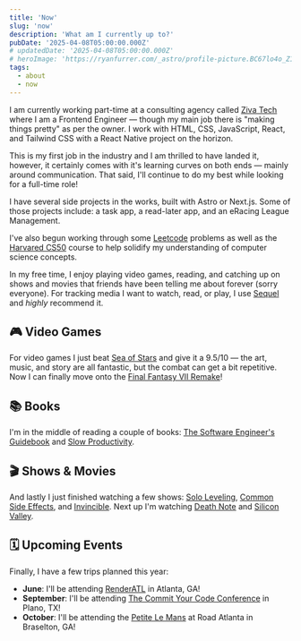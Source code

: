```yaml
---
title: 'Now'
slug: 'now'
description: 'What am I currently up to?'
pubDate: '2025-04-08T05:00:00.000Z'
# updatedDate: '2025-04-08T05:00:00.000Z'
# heroImage: 'https://ryanfurrer.com/_astro/profile-picture.BC67lo4o_Z1Oy0gk.webp'
tags:
  - about
  - now
---
```


I am currently working part-time at a consulting agency called <a href='https://ziva-tech.com/' target='_blank' rel='noopener noreferrer'>Ziva Tech</a> where I am a Frontend Engineer — though my main job there is "making things pretty" as per the owner. I work with HTML, CSS, JavaScript, React, and Tailwind CSS with a React Native project on the horizon.

This is my first job in the industry and I am thrilled to have landed it, however, it certainly comes with it's learning curves on both ends — mainly around communication. That said, I'll continue to do my best while looking for a full-time role!

I have several side projects in the works, built with Astro or Next.js. Some of those projects include: a task app, a read-later app, and an eRacing League Management.

I've also begun working through some <a href='https://leetcode.com/' target='_blank' rel='noopener noreferrer'>Leetcode</a> problems as well as the <a href='https://pll.harvard.edu/course/cs50-introduction-computer-science' target='_blank' rel='noopener noreferrer'>Harvared CS50</a> course to help solidify my understanding of computer science concepts.

In my free time, I enjoy playing video games, reading, and catching up on shows and movies that friends have been telling me about forever (sorry everyone). For tracking media I want to watch, read, or play, I use <a href='https://www.getsequel.app/' target='_blank' rel='noopener noreferrer'>Sequel</a> and _highly_ recommend it.

## 🎮 Video Games

For video games I just beat <a href='https://seaofstarsgame.co/' target='_blank' rel='noopener noreferrer'>Sea of Stars</a> and give it a 9.5/10 — the art, music, and story are all fantastic, but the combat can get a bit repetitive. Now I can finally move onto the <a href='https://ffvii-remake-intergrade.square-enix-games.com/en-us/' target='_blank' rel='noopener noreferrer'>Final Fantasy VII Remake</a>!

## 📚 Books

I'm in the middle of reading a couple of books: <a href='https://www.engguidebook.com/' target='_blank' rel='noopener noreferrer'>The Software Engineer's Guidebook</a> and <a href='https://calnewport.com/slow/' target='_blank' rel='noopener noreferrer'>Slow Productivity</a>.

## 🎬 Shows & Movies

And lastly I just finished watching a few shows: <a href='https://www.imdb.com/title/tt21209876/' target='_blank' rel='noopener noreferrer'>Solo Leveling</a>, <a href='https://www.imdb.com/title/tt28093628/' target='_blank' rel='noopener noreferrer'>Common Side Effects</a>, and <a href='https://www.imdb.com/title/tt6741278/' target='_blank' rel='noopener noreferrer'>Invincible</a>. Next up I'm watching <a href='https://www.imdb.com/title/tt0877057/' target='_blank' rel='noopener noreferrer'>Death Note</a> and <a href='https://www.imdb.com/title/tt2575988/' target='_blank' rel='noopener noreferrer'>Silicon Valley</a>.

## 🗓️ Upcoming Events

Finally, I have a few trips planned this year:

- **June**: I'll be attending <a href='https://www.renderatl.com/' target='_blank' rel='noopener noreferrer'>RenderATL</a> in Atlanta, GA!
- **September**: I'll be attending <a href='https://www.commityourcode.com/' target='_blank' rel='noopener noreferrer'>The Commit Your Code Conference</a> in Plano, TX!
- **October**: I'll be attending the <a href='https://www.roadatlanta.com/motul-petit-le-mans' target='_blank' rel='noopener noreferrer'>Petite Le Mans</a> at Road Atlanta in Braselton, GA!
